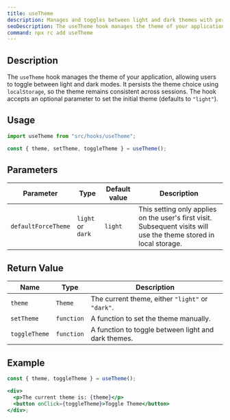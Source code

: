 ```yaml
---
title: useTheme
description: Manages and toggles between light and dark themes with persistence in localStorage.
seoDescription: The useTheme hook manages the theme of your application, allowing users to toggle between light and dark modes. It persists the theme choice using localStorage, so the theme remains consistent across sessions.
command: npx rc add useTheme
---
```


## Description

The `useTheme` hook manages the theme of your application, allowing users to toggle between light and dark modes. It persists the theme choice using `localStorage`, so the theme remains consistent across sessions. The hook accepts an optional parameter to set the initial theme (defaults to `"light"`).

## Usage

```jsx showLineNumbers
import useTheme from "src/hooks/useTheme";

const { theme, setTheme, toggleTheme } = useTheme();
```

## Parameters

<Wrapper>

| Parameter           | Type              | Default value | Description                                                                                                        |
| ------------------- | ----------------- | ------------- | ------------------------------------------------------------------------------------------------------------------ |
| `defaultForceTheme` | `light` or `dark` | `light`       | This setting only applies on the user's first visit. Subsequent visits will use the theme stored in local storage. |

</Wrapper>

## Return Value

<Wrapper>

| Name          | Type       | Description                                         |
| ------------- | ---------- | --------------------------------------------------- |
| `theme`       | `Theme`    | The current theme, either `"light"` or `"dark"`.    |
| `setTheme`    | `function` | A function to set the theme manually.               |
| `toggleTheme` | `function` | A function to toggle between light and dark themes. |

</Wrapper>

## Example

```jsx showLineNumbers
const { theme, toggleTheme } = useTheme();

<div>
  <p>The current theme is: {theme}</p>
  <button onClick={toggleTheme}>Toggle Theme</button>
</div>;
```
